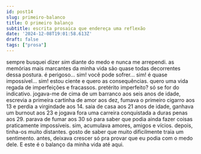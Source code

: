 ```yaml
---
id: post14
slug: primeiro-balanco
title: O primeiro balanço
subtitle: escrita prosaica que endereça uma reflexão
date: '2024-12-08T19:01:58.613Z'
draft: false
tags: ["prosa"]
---
```

sempre busquei dizer _sim_ diante do medo e nunca me arrependi.
as memórias mais marcantes da minha vida são quase todas decorrentes
dessa postura. é perigoso... sim! você pode sofrer... sim!
é quase impossível... sim! estou ciente e quero as consequências.
quero uma vida regada de imperfeições e fracassos. pretérito imperfeito? 
só se for do indicativo. jogava-me de cima de um barranco aos seis anos de idade, 
escrevia a primeira cartinha de amor aos dez,
fumava o primeiro cigarro aos 13 e perdia a virgindade aos 14.
saia de casa aos 21 anos de idade, ganhava um burnout aos 23 e jogava fora uma
carreira conquistada a duras penas aos 29. parava de fumar aos 30 só
para saber que podia ainda fazer coisas praticamente impossíveis.
sim, acumulava amores, amigos e vícios. depois, tinha-os muito distantes.
gosto de saber que muito dificilmente traia um sentimento.
antes, deixava crescer só pra provar que 
eu podia com o medo dele. E este é o balanço da minha vida até aqui.